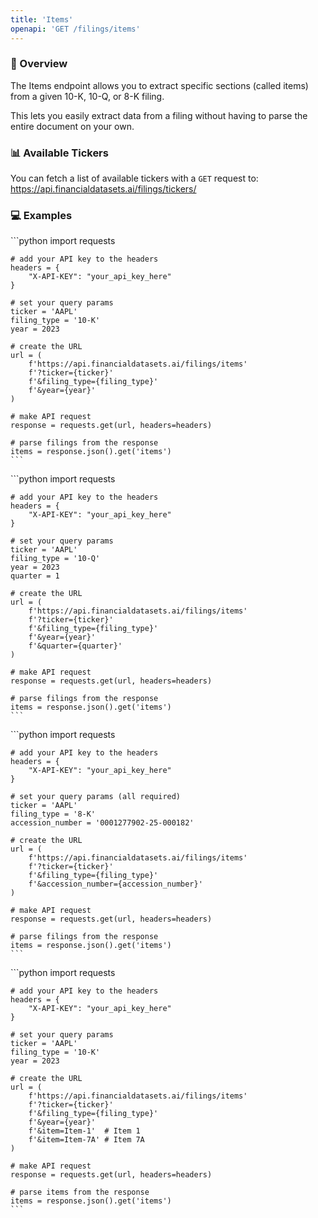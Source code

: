 ```yaml
---
title: 'Items'
openapi: 'GET /filings/items'
---
```


### 👋  Overview
The Items endpoint allows you to extract specific sections (called items) from a given 10-K, 10-Q, or 8-K filing.

This lets you easily extract data from a filing without having to parse the entire document on your own.

### 📊 Available Tickers
You can fetch a list of available tickers with a `GET` request to:
https://api.financialdatasets.ai/filings/tickers/

### 💻  Examples

<Tabs>
  <Tab title="10-K Filing">
    ```python
    import requests

    # add your API key to the headers
    headers = {
        "X-API-KEY": "your_api_key_here"
    }

    # set your query params
    ticker = 'AAPL'
    filing_type = '10-K'
    year = 2023

    # create the URL
    url = (
        f'https://api.financialdatasets.ai/filings/items'
        f'?ticker={ticker}'
        f'&filing_type={filing_type}'
        f'&year={year}'
    )

    # make API request
    response = requests.get(url, headers=headers)

    # parse filings from the response
    items = response.json().get('items')
    ```
  </Tab>

  <Tab title="10-Q Filing">
    ```python
    import requests

    # add your API key to the headers
    headers = {
        "X-API-KEY": "your_api_key_here"
    }

    # set your query params
    ticker = 'AAPL'
    filing_type = '10-Q'
    year = 2023
    quarter = 1

    # create the URL
    url = (
        f'https://api.financialdatasets.ai/filings/items'
        f'?ticker={ticker}'
        f'&filing_type={filing_type}'
        f'&year={year}'
        f'&quarter={quarter}'
    )

    # make API request
    response = requests.get(url, headers=headers)

    # parse filings from the response
    items = response.json().get('items')
    ```
  </Tab>

  <Tab title="8-K Filing">
    ```python
    import requests

    # add your API key to the headers
    headers = {
        "X-API-KEY": "your_api_key_here"
    }

    # set your query params (all required)
    ticker = 'AAPL' 
    filing_type = '8-K'
    accession_number = '0001277902-25-000182'

    # create the URL
    url = (
        f'https://api.financialdatasets.ai/filings/items'
        f'?ticker={ticker}'
        f'&filing_type={filing_type}'
        f'&accession_number={accession_number}'
    )

    # make API request
    response = requests.get(url, headers=headers)

    # parse filings from the response
    items = response.json().get('items')
    ```
  </Tab>

  <Tab title="Specific Items">
    ```python
    import requests

    # add your API key to the headers
    headers = {
        "X-API-KEY": "your_api_key_here"
    }

    # set your query params
    ticker = 'AAPL'
    filing_type = '10-K'
    year = 2023

    # create the URL
    url = (
        f'https://api.financialdatasets.ai/filings/items'
        f'?ticker={ticker}'
        f'&filing_type={filing_type}'
        f'&year={year}'
        f'&item=Item-1'  # Item 1
        f'&item=Item-7A' # Item 7A
    )

    # make API request
    response = requests.get(url, headers=headers)

    # parse items from the response
    items = response.json().get('items')
    ```
  </Tab>
</Tabs>
